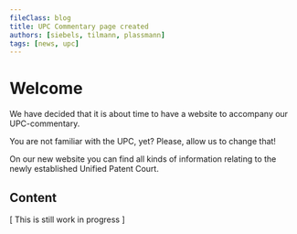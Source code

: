 ```yaml
---
fileClass: blog
title: UPC Commentary page created
authors: [siebels, tilmann, plassmann]
tags: [news, upc]
---
```


# Welcome

We have decided that it is about time to have a website to accompany our UPC-commentary.

You are not familiar with the UPC, yet? Please, allow us to change that!

On our new website you can find all kinds of information relating to the newly established Unified Patent Court.

## Content

[ This is still work in progress ]
